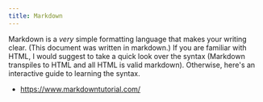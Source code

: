 ```yaml
---
title: Markdown
---
```


Markdown is a _very_ simple formatting language that makes your writing clear.
(This document was written in markdown.) If you are familiar with HTML, I would
suggest to take a quick look over the syntax (Markdown transpiles to HTML and
all HTML is valid markdown). Otherwise, here's an interactive guide to learning
the syntax.

- https://www.markdowntutorial.com/
